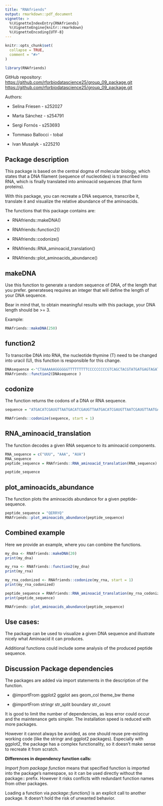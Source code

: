 ```yaml
---
title: "RNAfriends"
output: rmarkdown::pdf_document
vignette: >
  %\VignetteIndexEntry{RNAfriends}
  %\VignetteEngine{knitr::rmarkdown}
  %\VignetteEncoding{UTF-8}
---
```


```r
knitr::opts_chunk$set(
  collapse = TRUE,
  comment = "#>"
)
```

```r
library(RNAfriends)
```

GitHub repository: <https://github.com/rforbiodatascience25/group_09_package.git> <https://github.com/rforbiodatascience25/group_09_package.git>

Authors:

-   Selina Friesen - s252027

-   Marta Sánchez - s254791

-   Sergi Fornós - s253693

-   Tommaso Ballocci - tobal

-   Ivan Musalyk - s225210

## Package description

This package is based on the central dogma of molecular biology, which states that a DNA filament (sequence of nucleotides) is transcribed into RNA, which is finally translated into aminoacid sequences (that form proteins).

With this package, you can recreate a DNA sequence, transcribe it, translate it and visualize the relative abundance of the aminoacids.

The functions that this package contains are:

-   RNAfriends::makeDNA()

-   RNAfriends::function2()

-   RNAfriends::codonize()

-   RNAfriends::RNA_aminoacid_translation()

-   RNAfriends::plot_aminoacids_abundance()

## makeDNA

Use this function to generate a random sequence of DNA, of the length that you prefer. generateseq requires an integer that will define the length of your DNA sequence.

Bear in mind that, to obtain meaningful results with this package, your DNA length should be \>= 3.

Example:

```r
RNAfriends::makeDNA(250)
```

## function2

To transcribe DNA into RNA, the nucleotide thymine (T) need to be changed into uracil (U), this function is responsible for this change.

```r
DNAsequence <-"CTAAAAAAGGGGGGTTTTTTTTTCCCCCCCCCGTCAGCTACGTATGATGAGTAGATGCATATTTTT"
RNAfriends::function2(DNAsequence )
```

## codonize

The function returns the codons of a DNA or RNA sequence.

```r
sequence = "ATGACATCGAUGTTAATGACATCGAUGTTAATGACATCGAUGTTAATCGAUGTTAATGACATCGAUGTTAATGACATCGAUGTTAATGAGACTTGACATCGAUGTAATCGAUGTTAATGACATTGACATCGAUGCGAUGTTAATGACATCGAUGTTAATGAGACATCGAUGTTAATGACATCGAUGTTAATGACATCGAUGTTAATGACATCGATCGAUGTTAATGACATCGAUGTTAATGACATCGAUGTTAATGACATCGAUGTTA"

RNAfriends::codonize(sequence, start = 1)
```

## RNA_aminoacid_translation

The function decodes a given RNA sequence to its aminoacid components.

```r
RNA_sequence = c("UUU", "AAA", "AUA")
RNA_sequence
peptide_sequence = RNAfriends::RNA_aminoacid_translation(RNA_sequence)

peptide_sequence
```

## plot_aminoacids_abundance

The function plots the aminoacids abundance for a given peptide-sequence.

```r
peptide_sequence = "QERRYQ"
RNAfriends::plot_aminoacids_abundance(peptide_sequence)
```

## Combined example

Here we provide an example, where you can combine the functions.

```r
my_dna <- RNAfriends::makeDNA(20)
print(my_dna)

my_rna <- RNAfriends::function2(my_dna)
print(my_rna)

my_rna_codonized <- RNAfriends::codonize(my_rna, start = 1)
print(my_rna_codonized)

peptide_sequence = RNAfriends::RNA_aminoacid_translation(my_rna_codonized)
print(peptide_sequence)

RNAfriends::plot_aminoacids_abundance(peptide_sequence)
```

## Use cases:

The package can be used to visualize a given DNA sequence and illustrate nicely what Aminoacid it can produces.

Additional functions could include some analysis of the produced peptide sequence.

## Discussion Package dependencies

The packages are added via import statements in the description of the function.

-   @importFrom ggplot2 ggplot aes geom_col theme_bw theme

-   @importFrom stringr str_split boundary str_count

It is good to limit the number of dependencies, as less error could occur and the maintenance gets simpler. The installation speed is reduced with more packages.

However it cannot always be avoided, as one should reuse pre-existing working code (like the stringr and ggplot2 packages). Especially with ggplot2, the package has a complex functionality, so it doesn't make sense to recreate it from scratch.

**Differences in dependency function calls:**

*Import from package function* means that specified function is imported into the package's namespace, so it can be used directly without the package:: prefix. However it risks conflicts with redundant function names from other packages.

Loading a function via *package::function()* is an explicit call to another package. It doesn't hold the risk of unwanted behavior.
